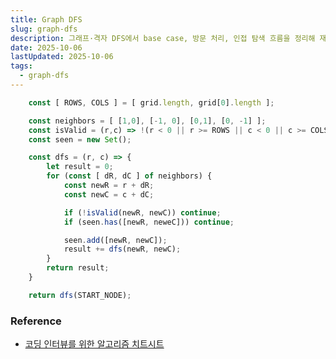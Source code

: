 ```yaml
---
title: Graph DFS
slug: graph-dfs
description: 그래프·격자 DFS에서 base case, 방문 처리, 인접 탐색 흐름을 정리해 재사용 가능한 사고 틀 만들기
date: 2025-10-06
lastUpdated: 2025-10-06
tags:
  - graph-dfs
---
```



```typescript
    const [ ROWS, COLS ] = [ grid.length, grid[0].length ];

    const neighbors = [ [1,0], [-1, 0], [0,1], [0, -1] ];
    const isValid = (r,c) => !(r < 0 || r >= ROWS || c < 0 || c >= COLS);
    const seen = new Set();

    const dfs = (r, c) => {
        let result = 0;
        for (const [ dR, dC ] of neighbors) {
            const newR = r + dR;
            const newC = c + dC;

            if (!isValid(newR, newC)) continue;
            if (seen.has([newR, neweC])) continue;

            seen.add([newR, newC]);
            result += dfs(newR, newC);
        }
        return result;
    }

    return dfs(START_NODE);
```

### Reference

- [코딩 인터뷰를 위한 알고리즘 치트시트](https://www.aladin.co.kr/shop/wproduct.aspx?ItemId=301923855&start=slayer)
